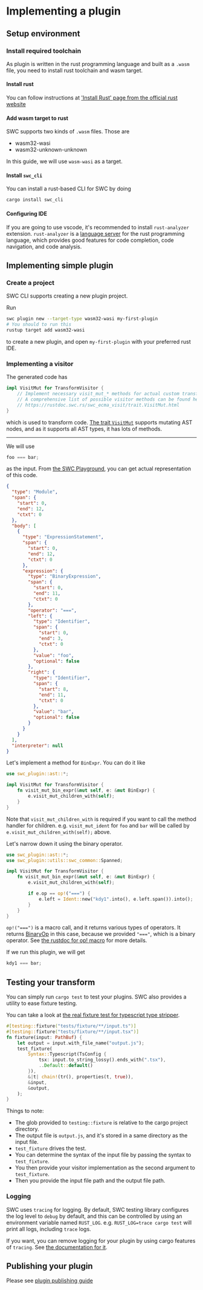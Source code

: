 
# Implementing a plugin

## Setup environment

### Install required toolchain

As plugin is written in the rust programming language and built as a `.wasm` file, you need to install rust toolchain and wasm target.

#### Install rust

You can follow instructions at ['Install Rust' page from the official rust website](https://www.rust-lang.org/tools/install)

#### Add wasm target to rust

SWC supports two kinds of `.wasm` files.
Those are

- wasm32-wasi
- wasm32-unknown-unknown

In this guide, we will use `wasm-wasi` as a target.

#### Install `swc_cli`

You can install a rust-based CLI for SWC by doing

```sh
cargo install swc_cli
```

#### Configuring IDE

If you are going to use vscode, it's recommended to install `rust-analyzer` extension.
`rust-analyzer` is a [language server](https://microsoft.github.io/language-server-protocol/) for the rust programming language, which provides good features for code completion, code navigation, and code analysis.

## Implementing simple plugin

### Create a project

SWC CLI supports creating a new plugin project.

Run

```sh
swc plugin new --target-type wasm32-wasi my-first-plugin
# You should to run this
rustup target add wasm32-wasi
```

to create a new plugin, and open `my-first-plugin` with your preferred rust IDE.

### Implementing a visitor

The generated code has

```rust
impl VisitMut for TransformVisitor {
    // Implement necessary visit_mut_* methods for actual custom transform.
    // A comprehensive list of possible visitor methods can be found here:
    // https://rustdoc.swc.rs/swc_ecma_visit/trait.VisitMut.html
}
```

which is used to transform code.
[The trait `VisitMut`](https://rustdoc.swc.rs/swc_ecma_visit/trait.VisitMut.html) supports mutating AST nodes, and as it supports all AST types, it has lots of methods.

---

We will use

```js
foo === bar;
```

as the input. From [the SWC Playground](https://play.swc.rs), you can get actual representation of this code.

```json
{
  "type": "Module",
  "span": {
    "start": 0,
    "end": 12,
    "ctxt": 0
  },
  "body": [
    {
      "type": "ExpressionStatement",
      "span": {
        "start": 0,
        "end": 12,
        "ctxt": 0
      },
      "expression": {
        "type": "BinaryExpression",
        "span": {
          "start": 0,
          "end": 11,
          "ctxt": 0
        },
        "operator": "===",
        "left": {
          "type": "Identifier",
          "span": {
            "start": 0,
            "end": 3,
            "ctxt": 0
          },
          "value": "foo",
          "optional": false
        },
        "right": {
          "type": "Identifier",
          "span": {
            "start": 8,
            "end": 11,
            "ctxt": 0
          },
          "value": "bar",
          "optional": false
        }
      }
    }
  ],
  "interpreter": null
}
```

Let's implement a method for `BinExpr`.
You can do it like

```rust
use swc_plugin::ast::*;

impl VisitMut for TransformVisitor {
    fn visit_mut_bin_expr(&mut self, e: &mut BinExpr) {
        e.visit_mut_children_with(self);
    }
}
```

Note that `visit_mut_children_with` is required if you want to call the method handler for children.
e.g. `visit_mut_ident` for `foo` and `bar` will be called by `e.visit_mut_children_with(self);` above.

Let's narrow down it using the binary operator.

```rust
use swc_plugin::ast::*;
use swc_plugin::utils::swc_common::Spanned;

impl VisitMut for TransformVisitor {
    fn visit_mut_bin_expr(&mut self, e: &mut BinExpr) {
        e.visit_mut_children_with(self);

        if e.op == op!("===") {
            e.left = Ident::new("kdy1".into(), e.left.span()).into();
        }
    }
}
```

`op!("===")` is a macro call, and it returns various types of operators.
It returns [BinaryOp](https://rustdoc.swc.rs/swc_ecma_ast/enum.BinaryOp.html) in this case, because we provided `"==="`, which is a binary operator.
See [the rustdoc for op! macro](https://rustdoc.swc.rs/swc_ecma_ast/macro.op.html) for more details.

If we run this plugin, we will get

```js
kdy1 === bar;
```

## Testing your transform

You can simply run `cargo test` to test your plugins.
SWC also provides a utility to ease fixture testing.

You can take a look at [the real fixture test for typescript type stripper](https://github.com/swc-project/swc/blob/c0abdb394a94bcbc7ea9602163e6ce032c89b996/crates/swc_ecma_transforms_typescript/tests/strip.rs#L4514-L4527).

```rust
#[testing::fixture("tests/fixture/**/input.ts")]
#[testing::fixture("tests/fixture/**/input.tsx")]
fn fixture(input: PathBuf) {
    let output = input.with_file_name("output.js");
    test_fixture(
        Syntax::Typescript(TsConfig {
            tsx: input.to_string_lossy().ends_with(".tsx"),
            ..Default::default()
        }),
        &|t| chain!(tr(), properties(t, true)),
        &input,
        &output,
    );
}

```

Things to note:

- The glob provided to `testing::fixture` is relative to the cargo project directory.
- The output file is `output.js`, and it's stored in a same directory as the input file.
- `test_fixture` drives the test.
- You can determine the syntax of the input file by passing the syntax to `test_fixture`.
- You then provide your visitor implementation as the second argument to `test_fixture`.
- Then you provide the input file path and the output file path.

### Logging

SWC uses `tracing` for logging.
By default, SWC testing library configures the log level to `debug` by default, and this can be controlled by using an environment variable named `RUST_LOG`.
e.g. `RUST_LOG=trace cargo test` will print all logs, including `trace` logs.

If you want, you can remove logging for your plugin by using cargo features of `tracing`.
See [the documentation for it](https://docs.rs/crate/tracing/latest/features).

## Publishing your plugin

Please see [plugin publishing guide](../publishing)
